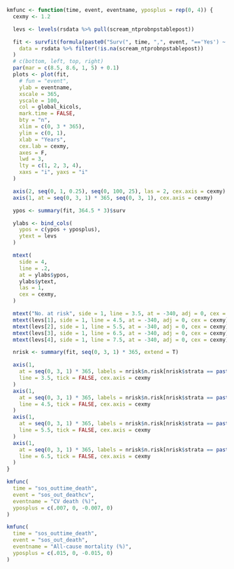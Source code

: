 ```r

kmfunc <- function(time, event, eventname, yposplus = rep(0, 4)) {
  cexmy <- 1.2

  levs <- levels(rsdata %>% pull(scream_ntprobnpstablepost))

  fit <- survfit(formula(paste0("Surv(", time, ",", event, "=='Yes') ~ scream_ntprobnpstablepost")),
    data = rsdata %>% filter(!is.na(scream_ntprobnpstablepost))
  )
  # c(bottom, left, top, right)
  par(mar = c(8.5, 8.6, 1, 5) + 0.1)
  plots <- plot(fit,
    # fun = "event",
    ylab = eventname,
    xscale = 365,
    yscale = 100,
    col = global_kicols,
    mark.time = FALSE,
    bty = "n",
    xlim = c(0, 3 * 365),
    ylim = c(0, 1),
    xlab = "Years",
    cex.lab = cexmy,
    axes = F,
    lwd = 3,
    lty = c(1, 2, 3, 4),
    xaxs = "i", yaxs = "i"
  )

  axis(2, seq(0, 1, 0.25), seq(0, 100, 25), las = 2, cex.axis = cexmy)
  axis(1, at = seq(0, 3, 1) * 365, seq(0, 3, 1), cex.axis = cexmy)

  ypos <- summary(fit, 364.5 * 3)$surv

  ylabs <- bind_cols(
    ypos = c(ypos + yposplus),
    ytext = levs
  )

  mtext(
    side = 4,
    line = .2,
    at = ylabs$ypos,
    ylabs$ytext,
    las = 1,
    cex = cexmy,
  )

  mtext("No. at risk", side = 1, line = 3.5, at = -340, adj = 0, cex = cexmy, font = 2)
  mtext(levs[1], side = 1, line = 4.5, at = -340, adj = 0, cex = cexmy)
  mtext(levs[2], side = 1, line = 5.5, at = -340, adj = 0, cex = cexmy)
  mtext(levs[3], side = 1, line = 6.5, at = -340, adj = 0, cex = cexmy)
  mtext(levs[4], side = 1, line = 7.5, at = -340, adj = 0, cex = cexmy)

  nrisk <- summary(fit, seq(0, 3, 1) * 365, extend = T)

  axis(1,
    at = seq(0, 3, 1) * 365, labels = nrisk$n.risk[nrisk$strata == paste0("scream_ntprobnpstablepost=", levs[1])],
    line = 3.5, tick = FALSE, cex.axis = cexmy
  )
  axis(1,
    at = seq(0, 3, 1) * 365, labels = nrisk$n.risk[nrisk$strata == paste0("scream_ntprobnpstablepost=", levs[2])],
    line = 4.5, tick = FALSE, cex.axis = cexmy
  )
  axis(1,
    at = seq(0, 3, 1) * 365, labels = nrisk$n.risk[nrisk$strata == paste0("scream_ntprobnpstablepost=", levs[3])],
    line = 5.5, tick = FALSE, cex.axis = cexmy
  )
  axis(1,
    at = seq(0, 3, 1) * 365, labels = nrisk$n.risk[nrisk$strata == paste0("scream_ntprobnpstablepost=", levs[4])],
    line = 6.5, tick = FALSE, cex.axis = cexmy
  )
}
```

```r
kmfunc(
  time = "sos_outtime_death",
  event = "sos_out_deathcv",
  eventname = "CV death (%)",
  yposplus = c(.007, 0, -0.007, 0)
)
```

```r
kmfunc(
  time = "sos_outtime_death",
  event = "sos_out_death",
  eventname = "All-cause mortality (%)",
  yposplus = c(.015, 0, -0.015, 0)
)
```
